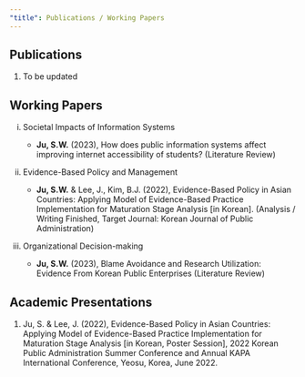 ```yaml
---
"title": Publications / Working Papers
---
```


## Publications

1.  To be updated

## Working Papers

i.  Societal Impacts of Information Systems

    -   **Ju, S.W.** (2023), How does public information systems affect improving internet accessibility of students? (Literature Review)

ii. Evidence-Based Policy and Management

    -   **Ju, S.W.** & Lee, J., Kim, B.J. (2022), Evidence-Based Policy in Asian Countries: Applying Model of Evidence-Based Practice Implementation for Maturation Stage Analysis \[in Korean\]. (Analysis / Writing Finished, Target Journal: Korean Journal of Public Administration)

iii. Organizational Decision-making

     -   **Ju, S.W.** (2023), Blame Avoidance and Research Utilization: Evidence From Korean Public Enterprises (Literature Review)

## Academic Presentations

1.  Ju, S. & Lee, J. (2022), Evidence-Based Policy in Asian Countries: Applying Model of Evidence-Based Practice Implementation for Maturation Stage Analysis \[in Korean, Poster Session\], 2022 Korean Public Administration Summer Conference and Annual KAPA International Conference, Yeosu, Korea, June 2022.
